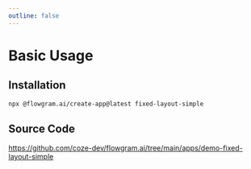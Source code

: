 ```yaml
---
outline: false
---
```



# Basic Usage


<FixedLayoutSimplePreview />

## Installation

```bash
npx @flowgram.ai/create-app@latest fixed-layout-simple
```

## Source Code

https://github.com/coze-dev/flowgram.ai/tree/main/apps/demo-fixed-layout-simple
